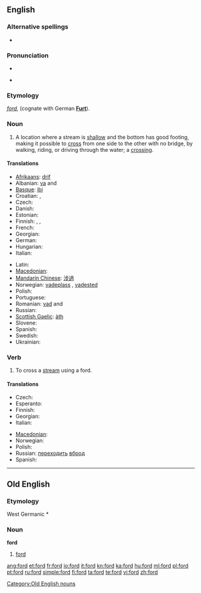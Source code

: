 {{wikipedia|dab=ford (disambiguation)|ford}}
{{also|Ford|FORD}}
==English==

===Alternative spellings===
* {{l|en|foorth}} {{i|obsolete, ''{{defdate|14ᵗʰ C.}}''}}

===Pronunciation===
* {{IPA|/foʊɹd/|/fɔːɹd/}}
* {{audio|en-us-ford.ogg|Audio (US)}}
*: {{rhymes|ɔː(r)d}}

===Etymology===
{{etyl|ang}} ''[[#Old English|ford]]'', (cognate with German '''[[Furt]]''').

===Noun===
{{en-noun}}

# A location where a stream is [[shallow]] and the bottom has good footing, making it possible to [[cross]] from one side to the other with no bridge, by walking, riding, or driving through the water; a [[crossing]].

====Translations====
{{trans-top|crossing}}
* [[Afrikaans]]: [[drif]]
* Albanian: [[va]] {{f}} and {{m}}
* [[Basque]]: [[ibi]]
* Croatian: {{t+|hr|gaz|m}}, {{t+|hr|brod|m}}
* Czech: {{t+|cs|brod|m}}
* Danish: {{t-|da|vadested|n}}
* Estonian: {{t+|et|koolmekoht}}
* Finnish: {{t+|fi|kahlaamo}}, {{t-|fi|kahlauspaikka}}, {{t-|fi|kahluupaikka}}
* French: {{t+|fr|gué|m}}
* Georgian: {{t|ka|ფონი|sc=Geor|xs=Georgian}}
* German: {{t+|de|Furt|f}}
* Hungarian: {{t+|hu|gázló}}
* Italian: {{t-|it|guado|m}}
{{trans-mid}}
* Latin: {{t-|la|vadum|n}}
* [[Macedonian]]: {{t-|mk|брод|m|tr=brod}}
* [[Mandarin Chinese]]: [[涉過]]
* Norwegian: [[vadeplass]] {{m}}, [[vadested#Norwegian|vadested]] {{n}}
* Polish: {{t+|pl|bród|m}}
* Portuguese: {{t+|pt|vau}}
* Romanian: [[vad]] {{f}} and {{m}}
* Russian: {{t+|ru|брод|m}}
* [[Scottish Gaelic]]: [[àth]] {{m}}
* Slovene: {{t-|sl|brod|m}}
* Spanish: {{t-|es|vado|m}}
* Swedish: {{t-|sv|vadställe|n}}
* Ukrainian: {{t+|uk|брід|xs=Ukrainian}}
{{trans-bottom}}

===Verb===
{{en-verb}}

# To cross a [[stream]] using a ford.

====Translations====
{{trans-top|to cross a stream}}
* Czech: {{t|cs|přebrodit}}
* Esperanto: {{t-|eo|travadi|xs=Esperanto}}
* Finnish: {{t-|fi|kahlata}}
* Georgian: {{t|ka|ფონზე გასვლა|sc=Geor|xs=Georgian}}
* Italian: {{t+|it|guadare}}
{{trans-mid}}
* [[Macedonian]]: {{t|mk|броди|tr=bródi}}
* Norwegian: {{t-|no|vade}}
* Polish: {{t+|pl|przeprawić}}
* Russian: [[переходить]] [[вброд]]
* Spanish: {{t-|es|vadear}}
{{trans-bottom}}

----

==Old English==

===Etymology===
West Germanic *{{term||furdu}}

===Noun===
'''ford''' {{m}}

# [[#Noun|ford]]

[[Category:Old English nouns]]

[[ang:ford]]
[[et:ford]]
[[fr:ford]]
[[io:ford]]
[[it:ford]]
[[kn:ford]]
[[ka:ford]]
[[hu:ford]]
[[ml:ford]]
[[pl:ford]]
[[pt:ford]]
[[ru:ford]]
[[simple:ford]]
[[fi:ford]]
[[ta:ford]]
[[te:ford]]
[[vi:ford]]
[[zh:ford]]